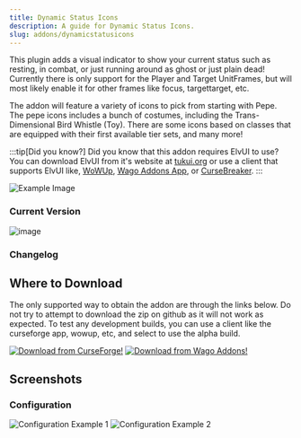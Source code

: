 ```yaml
---
title: Dynamic Status Icons
description: A guide for Dynamic Status Icons.
slug: addons/dynamicstatusicons
---
```



This plugin adds a visual indicator to show your current status such as resting, in combat, or just running around as ghost or just plain dead! Currently there is only support for the Player and Target UnitFrames, but will most likely enable it for other frames like focus, targettarget, etc.

The addon will feature a variety of icons to pick from starting with Pepe. The pepe icons includes a bunch of costumes, including the Trans-Dimensional Bird Whistle (Toy). There are some icons based on classes that are equipped with their first available tier sets, and many more!

:::tip[Did you know?]
Did you know that this addon requires ElvUI to use? You can download ElvUI from it's website at [tukui.org](https://tukui.org/elvui) or use a client that supports ElvUI like, [WoWUp](https://wowup.io/), [Wago Addons App](https://addons.wago.io/app), or [CurseBreaker](https://github.com/AcidWeb/CurseBreaker).
:::

<img src="https://cdn-images.repoocreforged.dev/DynamicStatusIcons/Config_Example.png" alt="Example Image" />

### Current Version
<img src="https://img.shields.io/github/v/tag/repooc/ElvUI_DynamicStatusIcons?style=for-the-badge&label=%20&color=A330C9" alt="image" data-zoom-off />

### Changelog
<Changelog />

## Where to Download
The only supported way to obtain the addon are through the links below. Do not try to attempt to download the zip on github as it will not work as expected. To test any development builds, you can use a client like the curseforge app, wowup, etc, and select to use the alpha build.

<FluidGrid minColumnWidth="20rem">
  <a href="https://www.curseforge.com/wow/addons/dynamic-status-icons-elvui-plugin"><img src="/images/CurseForgeBanner.png" alt="Download from CurseForge!" data-zoom-off /></a>
  <a href="https://addons.wago.io/addons/elvui-dynamicstatusicons"><img src="/images/WagoBanner.png" alt="Download from Wago Addons!" data-zoom-off /></a>
</FluidGrid>

## Screenshots
### Configuration
<FluidGrid minColumnWidth="20rem">
  <img src="https://cdn-images.repoocreforged.dev/DynamicStatusIcons/Config_Example.png" alt="Configuration Example 1" />
  <img src="https://cdn-images.repoocreforged.dev/DynamicStatusIcons/Config_Example2.png" alt="Configuration Example 2" />
</FluidGrid>
